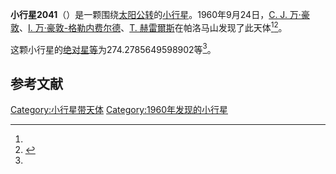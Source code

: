 {{Infobox planet
| bgcolour = #FFFFC0
| name = 2041 Lancelot
| symbol = 
| image = 
| caption = 
| discovery = yes
| discovery_ref = 
| discoverer = [[C._J._万·豪敦|C. J. 万·豪敦]]、[[I._万·豪敦-格勒内费尔德|I. 万·豪敦-格勒内费尔德]]、[[T._赫雷爾斯|T. 赫雷爾斯]]
| discovery_site = [[帕洛马山|帕洛马山]] 
| discovered = 1960年9月24日
| designations = yes
| mp_name = 
| named_after = 
| alt_names = 2523 P-L/ 1972 XO2 / 1973 AP3
| mp_category = [[主带小行星|主带小行星]]
| orbit_ref = <ref name="a">[http://ssd.jpl.nasa.gov/sbdb.cgi?sstr=2041 2041 Lancelot] {{Wayback|url=http://ssd.jpl.nasa.gov/sbdb.cgi?sstr=2041 |date=20200820023453 }}，小行星數據庫瀏覽器（JPL Small-Body Database Browser）－[[美国国家航空航天局|美国国家航空航天局]]喷气推进实验室</ref>
| epoch = 2456400.5 (2013年4月18日更新)
| aphelion = {{convert|3.784921604962475|AU|km|3|abbr=on|lk=out}}
| perihelion = {{convert|2.520123666052041|AU|km|3|abbr=on}}
| semimajor = {{convert|3.152522635507258|AU|km|3|abbr=on}}
| eccentricity = 0.200600929
| period = 2044.493561 [[日|日]]<br />5.6[[儒略年|儒略年]]
| avg_speed = 
| inclination = 2.980819211847326
| asc_node = 134.0966269036283
| mean_anomaly = 
| arg_peri = 274.2785649598902
| satellites = 
| physical_characteristics = yes
| dimensions = 
| mass = 
| density = 
| surface_grav = 
| escape_velocity = 
| sidereal_day = 
| axial_tilt = 
| pole_ecliptic_lat = 
| pole_ecliptic_lon = 
| albedo = 
| temperatures= 
| temp_name1 = 
| mean_temp_1 = 
| max_temp_1 = 
| temp_name2 = 
| max_temp_2 = 
| spectral_type = 
| abs_magnitude = 274.2785649598902
}}

'''小行星2041'''（{{lang-en|2041 Lancelot}}）是一颗围绕[[太阳|太阳]][[公转|公转]]的[[小行星|小行星]]。1960年9月24日，[[C._J._万·豪敦|C. J. 万·豪敦]]、[[I._万·豪敦-格勒内费尔德|I. 万·豪敦-格勒内费尔德]]、[[T._赫雷爾斯|T. 赫雷爾斯]]在帕洛马山发现了此天体<ref name="a" /><ref>{{cite news|title=小行星列表|url=http://cfa-www.harvard.edu/iau/lists/NumberedMPs.txt|accessdate=2013-07-08|newspaper=哈佛大学|archive-date=2008-05-17|archive-url=https://web.archive.org/web/20080517010638/http://cfa-www.harvard.edu/iau/lists/NumberedMPs.txt|dead-url=no}}</ref>。

这颗小行星的[[绝对星等|绝对星等]]为274.2785649598902等<ref name="a" />。

==参考文献==
{{reflist}}
{{Minor Planet Number|[[小行星2040|小行星2040]]|[[小行星2042|小行星2042]]}}

{{小天体}}

[[Category:小行星带天体|Category:小行星带天体]]
[[Category:1960年发现的小行星|Category:1960年发现的小行星]]

{{asteroid-stub}}